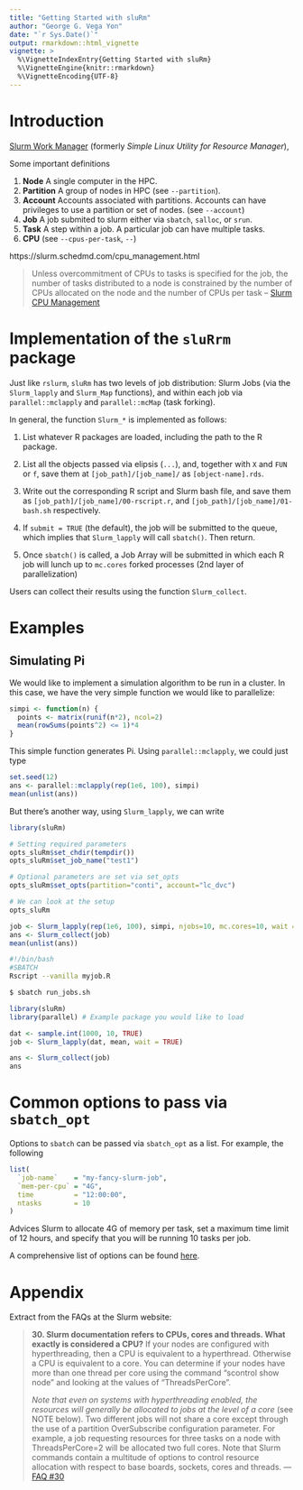 ```yaml
---
title: "Getting Started with sluRm"
author: "George G. Vega Yon"
date: "`r Sys.Date()`"
output: rmarkdown::html_vignette
vignette: >
  %\VignetteIndexEntry{Getting Started with sluRm}
  %\VignetteEngine{knitr::rmarkdown}
  %\VignetteEncoding{UTF-8}
---
```


# Introduction

[Slurm Work Manager](https://slurm.schedmd.com/) (formerly *Simple Linux Utility for Resource Manager*), 

Some important definitions

1.  **Node** A single computer in the HPC.
2.  **Partition** A group of nodes in HPC (see `--partition`).
3.  **Account** Accounts associated with partitions. Accounts can have privileges to use a partition or set of nodes. (see `--account`)
4.  **Job** A job submited to slurm either via `sbatch`, `salloc`, or `srun`.
5.  **Task** A step within a job. A particular job can have multiple tasks.
6.  **CPU** (see `--cpus-per-task`, `--`)

https://slurm.schedmd.com/cpu_management.html

> Unless overcommitment of CPUs to tasks is specified for the job, the number of tasks distributed to a node is constrained by the number of CPUs allocated on the node and the number of CPUs per task -- [Slurm CPU Management](https://slurm.schedmd.com/cpu_management.html)

# Implementation of the `sluRrm` package

Just like `rslurm`, `sluRm` has two levels of job distribution: Slurm Jobs (via
the `Slurm_lapply` and `Slurm_Map` functions), and within each job via `parallel::mclapply`
and `parallel::mcMap` (task forking).

In general, the function `Slurm_*` is implemented as follows:

1.  List whatever R packages are loaded, including the path to the R package.

2.  List all the objects passed via elipsis (`...`), and, together with `X` and
    `FUN` or `f`, save them at `[job_path]/[job_name]/` as `[object-name].rds`.

3.  Write out the corresponding R script and Slurm bash file, and save them as
    `[job_path]/[job_name]/00-rscript.r`, and `[job_path]/[job_name]/01-bash.sh`
    respectively.

4.  If `submit = TRUE` (the default), the job will be submitted to the queue,
    which implies that `Slurm_lapply` will call `sbatch()`. Then return.
    
5.  Once `sbatch()` is called, a Job Array will be submitted in which each R
    job will lunch up to `mc.cores` forked processes (2nd layer of parallelization)
    
    
Users can collect their results using the function `Slurm_collect`.
  

# Examples

## Simulating Pi

We would like to implement a simulation algorithm to be run in a cluster. In this
case, we have the very simple function we would like to parallelize:

```r
simpi <- function(n) {
  points <- matrix(runif(n*2), ncol=2)
  mean(rowSums(points^2) <= 1)*4
}
```

This simple function generates Pi. Using `parallel::mclapply`, we could just type

```r
set.seed(12)
ans <- parallel::mclapply(rep(1e6, 100), simpi)
mean(unlist(ans))
```

But there's another way, using `Slurm_lapply`, we can write

```r
library(sluRm)

# Setting required parameters
opts_sluRm$set_chdir(tempdir())
opts_sluRm$set_job_name("test1")

# Optional parameters are set via set_opts
opts_sluRm$set_opts(partition="conti", account="lc_dvc")

# We can look at the setup
opts_sluRm
```


```r
job <- Slurm_lapply(rep(1e6, 100), simpi, njobs=10, mc.cores=10, wait = TRUE)
ans <- Slurm_collect(job)
mean(unlist(ans))
```



```bash
#!/bin/bash
#SBATCH
Rscript --vanilla myjob.R
```

```bash
$ sbatch run_jobs.sh
```

```r
library(sluRm)
library(parallel) # Example package you would like to load

dat <- sample.int(1000, 10, TRUE)
job <- Slurm_lapply(dat, mean, wait = TRUE)

ans <- Slurm_collect(job)
ans
```
# Common options to pass via `sbatch_opt`

Options to `sbatch` can be passed via `sbatch_opt` as a list. For example, the
following

```r
list(
  `job-name`    = "my-fancy-slurm-job",
  `mem-per-cpu` = "4G",
  time          = "12:00:00",
  ntasks        = 10
)
```

Advices Slurm to allocate 4G of memory per task, set a maximum time limit of 12
hours, and specify that you will be running 10 tasks per job.

A comprehensive list of options can be found [here](https://slurm.schedmd.com/sbatch.html).

# Appendix

Extract from the FAQs at the Slurm website:

> **30. Slurm documentation refers to CPUs, cores and threads. What exactly is considered a CPU?**
If your nodes are configured with hyperthreading, then a CPU is equivalent to a hyperthread. Otherwise a CPU is equivalent to a core. You can determine if your nodes have more than one thread per core using the command "scontrol show node" and looking at the values of "ThreadsPerCore".
>
> *Note that even on systems with hyperthreading enabled, the resources will generally be allocated to jobs at the level of a core* (see NOTE below). Two different jobs will not share a core except through the use of a partition OverSubscribe configuration parameter. For example, a job requesting resources for three tasks on a node with ThreadsPerCore=2 will be allocated two full cores. Note that Slurm commands contain a multitude of options to control resource allocation with respect to base boards, sockets, cores and threads. --- [FAQ #30](https://slurm.schedmd.com/faq.html#cpu_count)

